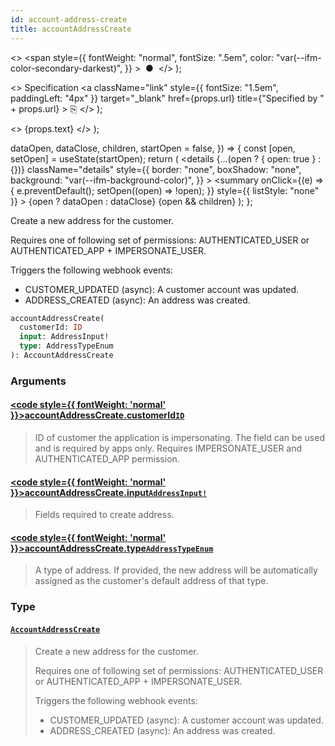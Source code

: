 ```yaml
---
id: account-address-create
title: accountAddressCreate
---
```


  <>
    <span
      style={{
        fontWeight: "normal",
        fontSize: ".5em",
        color: "var(--ifm-color-secondary-darkest)",
      }}
    >
      &nbsp;●&nbsp;
    </span>
  </>
);

  <>
    Specification
    <a
      className="link"
      style={{ fontSize: "1.5em", paddingLeft: "4px" }}
      target="\_blank"
      href={props.url}
      title={"Specified by " + props.url}
    >
      ⎘
    </a>
  </>
);

  <>
    <span className={props.class}>{props.text}</span>
  </>
);


  dataOpen,
  dataClose,
  children,
  startOpen = false,
}) => {
  const [open, setOpen] = useState(startOpen);
  return (
    <details
      {...(open ? { open: true } : {})}
      className="details"
      style={{
        border: "none",
        boxShadow: "none",
        background: "var(--ifm-background-color)",
      }}
    >
      <summary
        onClick={(e) => {
          e.preventDefault();
          setOpen((open) => !open);
        }}
        style={{ listStyle: "none" }}
      >
        {open ? dataOpen : dataClose}
      </summary>
      {open && children}
    </details>
  );
};

Create a new address for the customer.

Requires one of following set of permissions: AUTHENTICATED_USER or AUTHENTICATED_APP + IMPERSONATE_USER.

Triggers the following webhook events:

- CUSTOMER_UPDATED (async): A customer account was updated.
- ADDRESS_CREATED (async): An address was created.

```graphql
accountAddressCreate(
  customerId: ID
  input: AddressInput!
  type: AddressTypeEnum
): AccountAddressCreate
```

### Arguments

#### [<code style={{ fontWeight: 'normal' }}>accountAddressCreate.<b>customerId</b></code>](#)<Bullet />[`ID`](../../../api-reference/miscellaneous/scalars/id) <Badge class="badge badge--secondary" text="scalar"/> <Badge class="badge badge--secondary" text="miscellaneous"/>

> ID of customer the application is impersonating. The field can be used and is required by apps only. Requires IMPERSONATE_USER and AUTHENTICATED_APP permission.
>
> <Badge
>   text="Added in Saleor 3.19"
>   class="badge badge--secondary margin-bottom--sm"
> />

#### [<code style={{ fontWeight: 'normal' }}>accountAddressCreate.<b>input</b></code>](#)<Bullet />[`AddressInput!`](../../../api-reference/miscellaneous/inputs/address-input) <Badge class="badge badge--secondary" text="non-null"/> <Badge class="badge badge--secondary" text="input"/> <Badge class="badge badge--secondary" text="miscellaneous"/>

> Fields required to create address.

#### [<code style={{ fontWeight: 'normal' }}>accountAddressCreate.<b>type</b></code>](#)<Bullet />[`AddressTypeEnum`](../../../api-reference/miscellaneous/enums/address-type-enum) <Badge class="badge badge--secondary" text="enum"/> <Badge class="badge badge--secondary" text="miscellaneous"/>

> A type of address. If provided, the new address will be automatically assigned as the customer's default address of that type.

### Type

#### [`AccountAddressCreate`](../../../api-reference/users/objects/account-address-create) <Badge class="badge badge--secondary" text="object"/> <Badge class="badge badge--secondary" text="users"/>

> Create a new address for the customer.
>
> Requires one of following set of permissions: AUTHENTICATED_USER or AUTHENTICATED_APP + IMPERSONATE_USER.
>
> Triggers the following webhook events:
>
> - CUSTOMER_UPDATED (async): A customer account was updated.
> - ADDRESS_CREATED (async): An address was created.
